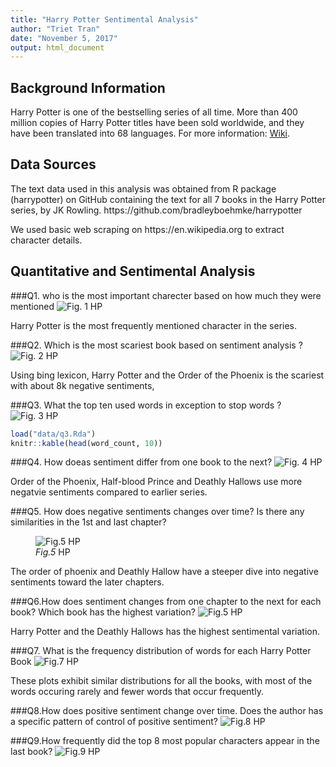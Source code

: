 ```yaml
---
title: "Harry Potter Sentimental Analysis"
author: "Triet Tran"
date: "November 5, 2017"
output: html_document
---
```


## Background Information

Harry Potter is one of the bestselling series of all time. More than 400 million copies of Harry Potter titles have been sold worldwide, and they have been translated into 68 languages. For more information: [Wiki](https://en.wikipedia.org/wiki/Harry_Potter).

## Data Sources

The text data used in this analysis was obtained from R package (harrypotter) on GitHub containing the text for all 7 books in the Harry Potter series, by JK Rowling. https://github.com/bradleyboehmke/harrypotter

We used basic web scraping on https://en.wikipedia.org to extract character details.

## Quantitative and Sentimental Analysis

###Q1. who is the most important charecter based on how much they were mentioned 
![*Fig. 1* HP ](graph/q1.png)

Harry Potter is the most frequently mentioned character in the series.

###Q2. Which is the most scariest book based on sentiment analysis ?
![*Fig. 2* HP ](graph/q2.png)

Using bing lexicon, Harry Potter and the Order of the Phoenix is the scariest with about 8k negative sentiments,

###Q3. What the top ten used words in exception to stop words ?
![*Fig. 3* HP ](graph/q3.png)

```r
load("data/q3.Rda")
knitr::kable(head(word_count, 10))
```


###Q4. How doeas sentiment differ from one book to the next?
![*Fig. 4* HP ](graph/q4.png)

Order of the Phoenix, Half-blood Prince and Deathly Hallows use more negatvie sentiments compared to earlier series.


###Q5. How does negative sentiments changes over time? Is there any similarities in the 1st and last chapter?

![*Fig.5* HP ](graph/q5.png)

The order of phoenix and Deathly Hallow have a steeper dive into negative sentiments toward the later chapters.

###Q6.How does sentiment changes from one chapter to the next for each book? Which book has the highest variation?
![*Fig.5* HP ](graph/q6.png)

Harry Potter and the Deathly Hallows has the highest sentimental variation. 

###Q7. What is the frequency distribution of words for each Harry Potter Book
![*Fig.7* HP ](graph/q7.png)

These plots exhibit similar distributions for all the books, with most of the words occuring rarely and fewer words that occur frequently.

###Q8.How does positive sentiment change over time. Does the author has a specific pattern of control of positive sentiment?
![*Fig.8* HP ](graph/q8.png)

###Q9.How frequently did  the top 8 most popular characters appear in the last book?
![*Fig.9* HP ](graph/q9.png)